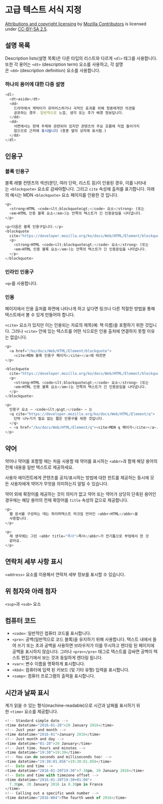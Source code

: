 # 고급 텍스트 서식 지정


[Attributions and copyright licensing](https://developer.mozilla.org/en-US/docs/MDN/Writing_guidelines/Attrib_copyright_license) by [Mozilla Contributors](https://developer.mozilla.org/en-US/docs/MDN/Community/Roles_teams#contributor) is licensed under [CC-BY-SA 2.5](https://creativecommons.org/licenses/by-sa/2.5/).


## 설명 목록


Description lists(설명 목록)은 다른 타입의 리스트와 다르게 `<dl>` 태그를 사용합니다. 또한 각 용어는 `<dt>` (description term) 요소를 사용하고, 각 설명은 `<dd>` (description definition) 요소를 사용합니다.


### 하나의 용어에 대한 다중 설명


```javascript
<dl>
  <dt>aside</dt>
  <dd>
    드라마에서 캐릭터가 유머러스하거나 극적인 효과를 위해 청중에게만 의견을
    공유하는 경우. 일반적으로 느낌, 생각 또는 추가 배경 정보입니다.
  </dd>
  <dd>
    서면에서는 현재 주제와 관련되어 있지만 콘텐츠의 주요 흐름에 직접 들어가지
    않으므로 근처에 표시됩니다 (종종 옆의 상자에 표시됨.)
  </dd>
</dl>
```


## 인용구


### 블록 인용구


블록 레벨 컨텐츠의 섹션(문단, 여러 단락, 리스트 등)이 인용된 경우, 이를 나타내는 `<blockquote>` 요소로 감싸야합니다. 그리고 `cite` 속성에 출처를 표기합니다. 아래의 예시는 MDN `<blockquote>` 요소 페이지를 인용한 것 입니다.


```javascript
<p>
  <strong>HTML <code>&lt;blockquote&gt;</code> 요소</strong> (또는
  <em>HTML 인용 블록 요소</em>)는 안쪽의 텍스트가 긴 인용문임을 나타냅니다.
</p>
```


```javascript
<p>다음은 블록 인용구입니다.</p>
<blockquote
  cite="https://developer.mozilla.org/ko/docs/Web/HTML/Element/blockquote">
  <p>
    <strong>HTML <code>&lt;blockquote&gt;</code> 요소</strong> (또는
    <em>HTML 인용 블록 요소</em>)는 안쪽의 텍스트가 긴 인용문임을 나타냅니다.
  </p>
</blockquote>
```


### 인라인 인용구


`<q>`를 사용합니다.


### 인용


페이지에서 인용 출처를 화면에 나타나게 하고 싶다면 링크나 다른 적절한 방법을 통해 텍스트에서 볼 수 있게 만들어야 합니다.


`<cite>` 요소가 있지만 이는 인용되는 자료의 제목(예: 책 이름)을 포함하기 위한 것입니다. 그러나 `<cite>` 안에 있는 텍스트를 어떤 식으로든 인용 출처에 연결하지 못할 이유는 없습니다.


```javascript
<p>
  <a href="/ko/docs/Web/HTML/Element/blockquote">
    <cite>MDN 블록 인용구 페이지</cite></a>에 따르면
</p>

<blockquote
  cite="https://developer.mozilla.org/ko/docs/Web/HTML/Element/blockquote">
  <p>
    <strong>HTML <code>&lt;blockquote&gt;</code> 요소</strong> (또는
    <em>HTML 인용 블록 요소</em>)는 안쪽의 텍스트가 긴 인용문임을 나타냅니다.
  </p>
</blockquote>

<p>
  인용구 요소 — <code>&lt;q&gt;</code> — 는
  <q cite="https://developer.mozilla.org/ko/docs/Web/HTML/Element/q">
    단락 나누기가 필요 없는 짧은 인용구를 위한 것입니다.
  </q>
  — <a href="/ko/docs/Web/HTML/Element/q"><cite>MDN q 페이지</cite></a>.
</p>
```


## 약어


약어나 약어를 포함할 때는 처음 사용할 때 약어를 표시하는 `<abbr>`과 함께 해당 용어의 전체 내용을 일반 텍스트로 제공하세요.


사용자 에이전트에게 콘텐츠를 공지/표시하는 방법에 대한 힌트를 제공하는 동시에 모든 사용자에게 약어가 무엇을 의미하는지 알릴 수 있습니다.


약어 외에 확장어를 제공하는 것이 의미가 없고 약어 또는 약어가 상당히 단축된 용어인 경우에는 해당 용어의 전체 확장어를 `title` 속성의 값으로 제공합니다.


```javascript
<p>
  웹 문서를 구성하는 데는 하이퍼텍스트 마크업 언어인 <abbr>HTML</abbr>을
  사용합니다.
</p>

<p>
  제 생각에는 그린 <abbr title="목사">목사</abbr>가 전기톱으로 부엌에서 한 것
  같아요.
</p>
```


## 연락처 세부 사항 표시


`<address>` 요소를 이용해서 연락처 세부 정보를 표시할 수 있습니다. 


## 위 첨자와 아래 첨자


`<sup>`과 `<sub>` 요소


## 컴퓨터 코드

- `<code>`: 일반적인 컴퓨터 코드를 표시합니다.
- `<pre>`: 공백(일반적으로 코드 블록)을 유지하기 위해 사용합니다. 택스트 내에서 들여 쓰기 또는 초과 공백을 사용하면 브라우저가 이를 무시하고 렌더링 된 페이지에 공백을 표시하지 않습니다. 그러나 `<pre></pre>` 태그로 텍스트를 감싸면 공백이 텍스트 편집기에서 보는 것과 동일하게 렌더링 됩니다.
- `<var>`: 변수 이름을 명확하게 표시합니다.
- `<kbd>`: 컴퓨터에 입력 된 키보드 (및 기타 유형) 입력을 표시합니다.
- `<samp>`: 컴퓨터 프로그램의 출력을 표시합니다.

## 시간과 날짜 표시


계가 읽을 수 있는 형식(machine-readable)으로 시간과 날짜를 표시하기 위한 `<time>` 요소를 제공합니다. 


```javascript
<!-- Standard simple date -->
<time datetime="2016-01-20">20 January 2016</time>
<!-- Just year and month -->
<time datetime="2016-01">January 2016</time>
<!-- Just month and day -->
<time datetime="01-20">20 January</time>
<!-- Just time, hours and minutes -->
<time datetime="19:30">19:30</time>
<!-- You can do seconds and milliseconds too! -->
<time datetime="19:30:01.856">19:30:01.856</time>
<!-- Date and time -->
<time datetime="2016-01-20T19:30">7.30pm, 20 January 2016</time>
<!-- Date and time with timezone offset -->
<time datetime="2016-01-20T19:30+01:00">
  7.30pm, 20 January 2016 is 8.30pm in France
</time>
<!-- Calling out a specific week number -->
<time datetime="2016-W04">The fourth week of 2016</time>
```

